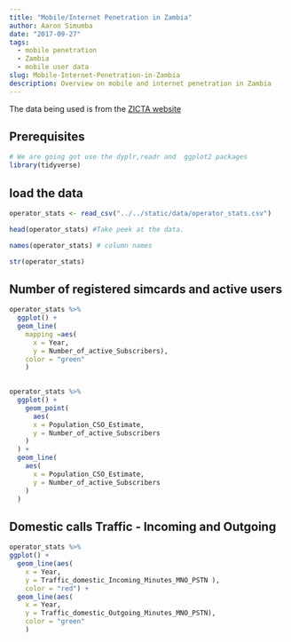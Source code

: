 ```yaml
---
title: "Mobile/Internet Penetration in Zambia"
author: Aaron Simumba
date: "2017-09-27"
tags:
  - mobile penetration
  - Zambia
  - mobile user data
slug: Mobile-Internet-Penetration-in-Zambia
description: Overview on mobile and internet penetration in Zambia
---
```

The data being used is from the [ZICTA website](http://onlinesystems.zicta.zm:8585/statsfinal/ICT%20Indicators.html)

## Prerequisites

```r
# We are going got use the dyplr,readr and  ggplot2 packages
library(tidyverse)
```

## load the data
```r
operator_stats <- read_csv("../../static/data/operator_stats.csv")
```

```r
head(operator_stats) #Take peek at the data.
```
```r
names(operator_stats) # column names 
```
```r
str(operator_stats)
```

## Number of registered simcards and active users 
```r
operator_stats %>% 
  ggplot() + 
  geom_line(
    mapping =aes(
      x = Year,
      y = Number_of_active_Subscribers), 
    color = "green"
    ) 
 
```

```r
operator_stats %>% 
  ggplot() + 
    geom_point(
      aes(
      x = Population_CSO_Estimate, 
      y = Number_of_active_Subscribers
    )
  ) + 
  geom_line(
    aes(
      x = Population_CSO_Estimate, 
      y = Number_of_active_Subscribers
    )
  )
```


## Domestic calls Traffic - Incoming and Outgoing 
```r
operator_stats %>% 
ggplot() +
  geom_line(aes(
    x = Year,
    y = Traffic_domestic_Incoming_Minutes_MNO_PSTN ), 
    color = "red") +
  geom_line(aes(
    x = Year, 
    y = Traffic_domestic_Outgoing_Minutes_MNO_PSTN),
    color = "green"
    )
```


